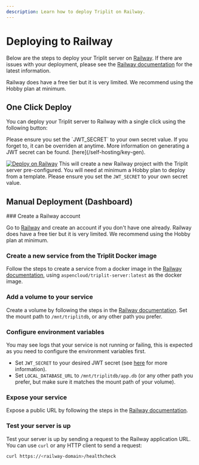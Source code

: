 ```yaml
---
description: Learn how to deploy Triplit on Railway.
---
```



# Deploying to Railway

Below are the steps to deploy your Triplit server on [Railway](https://railway.app/). If there are issues with your deployment, please see the [Railway documentation](https://docs.railway.com/quick-start) for the latest information.

Railway does have a free tier but it is very limited. We recommend using the Hobby plan at minimum.

## One Click Deploy

You can deploy your Triplit server to Railway with a single click using the following button:

<Callout>
  Please ensure you set the `JWT_SECRET` to your own secret value. If you forget
  to, it can be overriden at anytime. More information on generating a JWT
  secret can be found. [here](/self-hosting/key-gen).
</Callout>

[![Deploy on Railway](https://railway.app/button.svg)](https://railway.app/template/UnVh5f)
This will create a new Railway project with the Triplit server pre-configured. You will need at minimum a Hobby plan to deploy from a template. Please ensure you set the `JWT_SECRET` to your own secret value.

## Manual Deployment (Dashboard)

<Steps>
### Create a Railway account

Go to [Railway](https://railway.app/) and create an account if you don't have one already. Railway does have a free tier but it is very limited. We recommend using the Hobby plan at minimum.

### Create a new service from the Triplit Docker image

Follow the steps to create a service from a docker image in the [Railway documentation](https://docs.railway.com/quick-start#deploying-your-project---from-a-docker-image), using `aspencloud/triplit-server:latest` as the docker image.

### Add a volume to your service

Create a volume by following the steps in the [Railway documentation](https://docs.railway.com/guides/volumes#creating-a-volume). Set the mount path to `/mnt/triplitdb`, or any other path you prefer.

### Configure environment variables

You may see logs that your service is not running or failing, this is expected as you need to configure the environment variables first.

- Set `JWT_SECRET` to your desired JWT secret (see [here](/self-hosting/key-gen) for more information).
- Set `LOCAL_DATABASE_URL` to `/mnt/triplitdb/app.db` (or any other path you prefer, but make sure it matches the mount path of your volume).

### Expose your service

Expose a public URL by following the steps in the [Railway documentation](https://docs.railway.com/guides/public-networking#railway-provided-domain).

### Test your server is up

Test your server is up by sending a request to the Railway application URL. You can use `curl` or any HTTP client to send a request:

```bash
curl https://<railway-domain>/healthcheck
```

</Steps>
